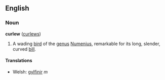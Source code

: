 ==English==
===Noun===
'''curlew''' ([[curlews]])

#A wading [[bird]] of the [[genus]] [[Numenius]], remarkable for its long, slender, curved [[bill]].

====Translations====
*Welsh: [[gylfinir]] ''m''